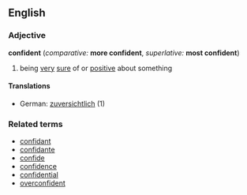 ==English==
===Adjective===
'''confident''' (''comparative:'' '''more confident''', ''superlative:'' '''most confident''')
# being [[very]] [[sure]] of or [[positive]] about something
====Translations====
*German: [[zuversichtlich]] (1)
===Related terms===
*[[confidant]]
*[[confidante]]
*[[confide]]
*[[confidence]]
*[[confidential]]
*[[overconfident]]